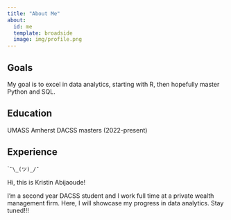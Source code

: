 ```yaml
---
title: "About Me"
about:
  id: me
  template: broadside
  image: img/profile.png
---
```


:::{#me}

## Goals

My goal is to excel in data analytics, starting with R, then hopefully master Python and SQL.

## Education

UMASS Amherst DACSS masters (2022-present)

## Experience

``¯\_(ツ)_/¯`

:::

Hi, this is Kristin Abijaoude!

I'm a second year DACSS student and I work full time at a private wealth management firm. Here, I will showcase my progress in data analytics. Stay tuned!!!